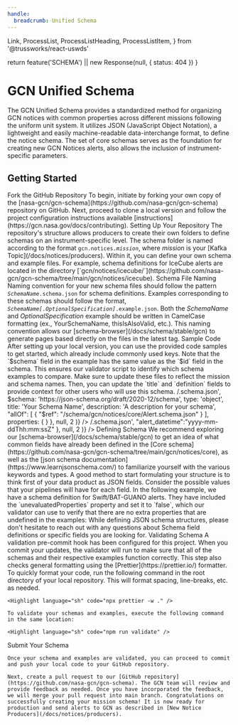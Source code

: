 ```yaml
---
handle:
  breadcrumb: Unified Schema
---
```


  Link,
  ProcessList,
  ProcessListHeading,
  ProcessListItem,
} from '@trussworks/react-uswds'



  return feature('SCHEMA') || new Response(null, { status: 404 })
}

# GCN Unified Schema

The GCN Unified Schema provides a standardized method for organizing GCN notices with common properties across different missions following the uniform unit system. It utilizes JSON (JavaScript Object Notation), a lightweight and easily machine-readable data-interchange format, to define the notice schema. The set of core schemas serves as the foundation for creating new GCN Notices alerts, also allows the inclusion of instrument-specific parameters.

## Getting Started

<ProcessList>
  <ProcessListItem>
    <ProcessListHeading type="h3">Fork the GitHub Repository</ProcessListHeading>
    To begin, initiate by forking your own copy of the [nasa-gcn/gcn-schema](https://github.com/nasa-gcn/gcn-schema) repository on GitHub. Next, proceed to clone a local version and follow the project configuration instructions available [instructions](https://gcn.nasa.gov/docs/contributing).
  </ProcessListItem>
  <ProcessListItem>
  <ProcessListHeading type="h3">Setting Up Your Repository</ProcessListHeading>
    The repository's structure allows producers to create their own folders to define schemas on an instrument-specific level. The schema folder is named according to the format <code>gcn.notices.<i>mission</i></code>, where <i>mission</i> is your [Kafka Topic](/docs/notices/producers). Within it, you can define your own schema and example files. For example, schema definitions for IceCube alerts are located in the directory [`gcn/notices/icecube/`](https://github.com/nasa-gcn/gcn-schema/tree/main/gcn/notices/icecube).
  </ProcessListItem>
  <ProcessListItem>
    <ProcessListHeading type="h3">Schema File Naming</ProcessListHeading>
    Naming convention for your new schema files should follow the pattern <code><i>SchemaName</i>.schema.json</code> for schema definitions. 
    Examples corresponding to these schemas should follow the format, <code><i>SchemaName[.OptionalSpecification]</i>.example.json</code>. Both the <i>SchemaName</i> and <i>OptionalSpecification</i> example should be written in CamelCase formatting (ex., YourSchemaName, thisIsAlsoValid, etc.). This naming convention allows our [schema-browser](/docs/schema/stable/gcn) to generate pages based directly on the files in the latest tag.
  </ProcessListItem>
  <ProcessListItem>
    <ProcessListHeading type="h3">Sample Code</ProcessListHeading>
    After setting up your local version, you can use the provided code samples to get started, which already include commonly used keys. Note that the `$schema` field in the example has the same value as the `$id` field in the schema. 
    This ensures our validator script to identify which schema examples to compare. Make sure to update these files to reflect the mission and schema names. Then, you can update the `title` and `definition` fields to provide context for other users who will use this schema.
    <Tabs>
      <Tab label="Sample.schema.json">
        <Highlight
          language="json"
          code={JSON.stringify(
            {
              $id: 'https://gcn.nasa.gov/schema/main/gcn/notices/<mission>/<schema name>.schema.json',
              $schema: 'https://json-schema.org/draft/2020-12/schema',
              type: 'object',
              title: 'Your Schema Name',
              description: 'A description for your schema',
              "allOf": [
                {
                "$ref": "/schema/gcn/notices/core/Alert.schema.json"
                }
              ],
              properties: {
              }
            },
            null,
            2
          )}
        />
      </Tab>
      <Tab label="Sample.example.json">
        <Highlight
          language="json"
          code={JSON.stringify(
            {
              $schema:'https://gcn.nasa.gov/schema/main/gcn/notices/<mission>/<schema name>.schema.json',
              "alert_datetime":"yyyy-mm-ddThh:mm:ssZ"
            },
            null,
            2
          )}
        />
      </Tab>
    </Tabs>
  </ProcessListItem>
  <ProcessListItem>
    <ProcessListHeading type="h3">Defining Schema</ProcessListHeading>
      We recommend exploring our [schema-browser](/docs/schema/stable/gcn) to get an idea of what common fields have already been defined in the [Core schema](https://github.com/nasa-gcn/gcn-schema/tree/main/gcn/notices/core), as well as the [json schema documentation](https://www.learnjsonschema.com/) to familiarize yourself with the various keywords and types. A good method to start formulating your structure is to think first of your data product as JSON fields. Consider the possible values that your pipelines will have for each field. In the following example, we have a schema definition for Swift/BAT-GUANO alerts. They have included the `unevaluatedProperties` property and set it to `false`, which our validator can use to verify that there are no extra properties that are undefined in the examples:
      <Tabs>
        <Tab label="Alert.schema.json">
          <Highlight
            language="json"
            code={JSON.stringify(
              {
                "$id": "https://gcn.nasa.gov/schema/main/gcn/notices/swift/bat/guano/alert.schema.json",
                "$schema": "https://json-schema.org/draft/2020-12/schema",
                "title": "Swift/BAT-GUANO Alert",
                "description": "Candidate gamma-ray transient reported from the BAT-GUANO targeted search",
                "type": "object",
                "allOf": [
                  {
                    "$ref": "/schema/gcn/notices/core/Alert.schema.json"
                  },
                  {
                    "$ref": "/schema/gcn/notices/core/Event.schema.json"
                  },
                  {
                    "$ref": "/schema/gcn/notices/core/DateTime.schema.json"
                  },
                  {
                    "$ref": "/schema/gcn/notices/core/Localization.schema.json"
                  },
                  {
                    "$ref": "/schema/gcn/notices/core/Statistics.schema.json"
                  },
                  {
                    "$ref": "/schema/gcn/notices/core/Reporter.schema.json"
                  },
                  {
                    "$ref": "/schema/gcn/notices/core/AdditionalInfo.schema.json"
                  }
                ],
                "properties": {
                  "$schema": true,
                  "follow_up_event": {
                    "type": "string",
                    "description": "Name or trigger time of the external trigger that launched the search."
                  },
                  "follow_up_type": {
                    "type": "string",
                    "description": "Type of external trigger that launched the search, eg GW, neutrino, etc."
                  }
                },
                "unevaluatedProperties": false
              },
              null,
              2
            )}
          />
        </Tab>
        <Tab label="Alert.example.json">
          <Highlight
            language="json"
            code={JSON.stringify(
              {
                "$schema": "https://gcn.nasa.gov/schema/main/gcn/notices/swift/bat/guano/alert.schema.json",
                "mission": "Swift",
                "instrument": "BAT-GUANO",
                "messenger": "EM",
                "record_number": 1,
                "alert_datetime": "2023-01-01T03:24:36.0Z",
                "alert_tense": "current",
                "alert_type": "initial",
                "trigger_time": "2022-12-31T21:46:05.13Z",
                "rate_snr": 15.8,
                "rate_duration": 0.256,
                "rate_energy_range": [15, 350],
                "classification": { "GRB": 1 },
                "far": 0.00001,
                "follow_up_event": "Fermi 694215970",
                "follow_up_type": "GRB",
                "data_archive_page": "https://guano.swift.psu.edu/trigger_report?id=694215995",
                "id": ["694215995"]
              },
              null,
              2
            )}
          />
        </Tab>
      </Tabs>
      While defining JSON schema structures, please don't hesitate to reach out with any questions about Schema field definitions or specific fields you are looking for.
  </ProcessListItem>
  <ProcessListItem>
    <ProcessListHeading type="h3">Validating Schema</ProcessListHeading>
    A validation pre-commit hook has been configured for this project. When you commit your updates, the validator will run to make sure that all of the schemas and their respective examples function correctly. This step also checks general formatting using the [Prettier](https://prettier.io/) formatter. To quickly format your code, run the following command in the root directory of your local repository. This will format spacing, line-breaks, etc. as needed.
    
    <Highlight language="sh" code="npx prettier -w ." />

    To validate your schemas and examples, execute the following command in the same location:

    <Highlight language="sh" code="npm run validate" />

  </ProcessListItem>
  <ProcessListItem>
    <ProcessListHeading type="h3">Submit Your Schema</ProcessListHeading>
    
    Once your schema and examples are validated, you can proceed to commit and push your local code to your GitHub repository.

    Next, create a pull request to our [GitHub repository](https://github.com/nasa-gcn/gcn-schema). The GCN team will review and provide feedback as needed. Once you have incorporated the feedback, we will merge your pull request into main branch. Congratulations on successfully creating your mission schema! It is now ready for production and send alerts to GCN as described in [New Notice Producers](/docs/notices/producers).

  </ProcessListItem>
</ProcessList>
